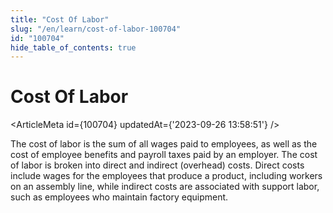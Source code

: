 ```yaml
---
title: "Cost Of Labor"
slug: "/en/learn/cost-of-labor-100704"
id: "100704"
hide_table_of_contents: true
---
```



# Cost Of Labor

<ArticleMeta id={100704} updatedAt={'2023-09-26 13:58:51'} />
<div className='border-solid border-b border-t-0 my-4 border-[var(--ifm-color-gray-300)]' />

The cost of labor is the sum of all wages paid to employees, as well as the cost of employee benefits and payroll taxes paid by an employer. The cost of labor is broken into direct and indirect (overhead) costs. Direct costs include wages for the employees that produce a product, including workers on an assembly line, while indirect costs are associated with support labor, such as employees who maintain factory equipment.
